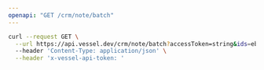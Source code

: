 ```yaml
---
openapi: "GET /crm/note/batch"
---
```


<RequestExample>

```bash Request
curl --request GET \
  --url https://api.vessel.dev/crm/note/batch?accessToken=string&ids=eb84649fd7a5145b93c349bde55dd88d,b3b04a80af4190796185c527e7b9933c \
  --header 'Content-Type: application/json' \
  --header 'x-vessel-api-token: '
```

</RequestExample>
